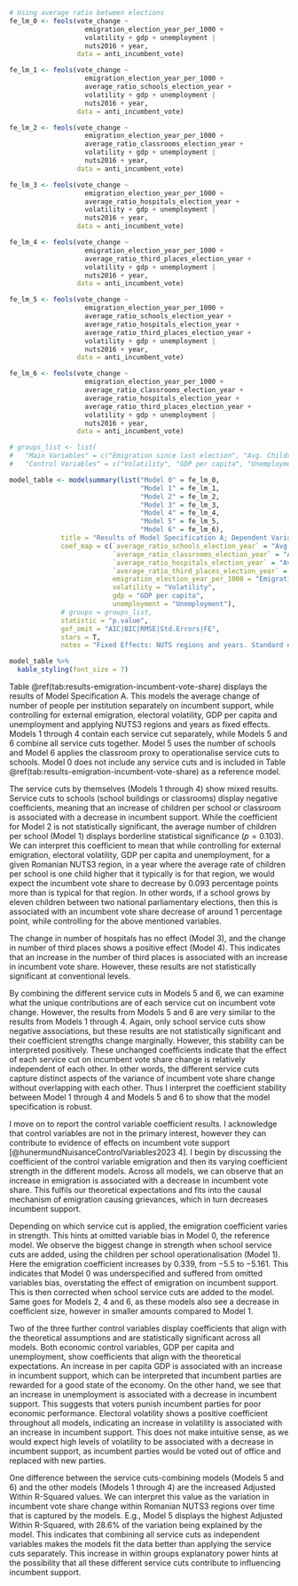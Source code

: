 ```r
# Using average ratio between elections
fe_lm_0 <- feols(vote_change ~
                   emigration_election_year_per_1000 +
                   volatility + gdp + unemployment |
                   nuts2016 + year,
                 data = anti_incumbent_vote)

fe_lm_1 <- feols(vote_change ~
                   emigration_election_year_per_1000 +
                   average_ratio_schools_election_year +
                   volatility + gdp + unemployment |
                   nuts2016 + year,
                 data = anti_incumbent_vote)

fe_lm_2 <- feols(vote_change ~
                   emigration_election_year_per_1000 +
                   average_ratio_classrooms_election_year +
                   volatility + gdp + unemployment |
                   nuts2016 + year,
                 data = anti_incumbent_vote)

fe_lm_3 <- feols(vote_change ~
                   emigration_election_year_per_1000 +
                   average_ratio_hospitals_election_year +
                   volatility + gdp + unemployment |
                   nuts2016 + year,
                 data = anti_incumbent_vote)

fe_lm_4 <- feols(vote_change ~
                   emigration_election_year_per_1000 +
                   average_ratio_third_places_election_year +
                   volatility + gdp + unemployment |
                   nuts2016 + year,
                 data = anti_incumbent_vote)

fe_lm_5 <- feols(vote_change ~
                   emigration_election_year_per_1000 +
                   average_ratio_schools_election_year +
                   average_ratio_hospitals_election_year +
                   average_ratio_third_places_election_year +
                   volatility + gdp + unemployment |
                   nuts2016 + year,
                 data = anti_incumbent_vote)

fe_lm_6 <- feols(vote_change ~
                   emigration_election_year_per_1000 +
                   average_ratio_classrooms_election_year +
                   average_ratio_hospitals_election_year +
                   average_ratio_third_places_election_year +
                   volatility + gdp + unemployment |
                   nuts2016 + year,
                 data = anti_incumbent_vote)
```

```r

# groups_list <- list(
#   "Main Variables" = c("Emigration since last election", "Avg. Children per School", "Avg. Children per Classroom", "Avg. People per Hospital", "Avg. People per Third Place"),
#   "Control Variables" = c("Volatility", "GDP per capita", "Unemployment"))

model_table <- modelsummary(list("Model 0" = fe_lm_0,
                                 "Model 1" = fe_lm_1,
                                 "Model 2" = fe_lm_2,
                                 "Model 3" = fe_lm_3,
                                 "Model 4" = fe_lm_4,
                                 "Model 5" = fe_lm_5,
                                 "Model 6" = fe_lm_6),
             title = "Results of Model Specification A; Dependent Variable: Change in incumbent vote share",
             coef_map = c(`average_ratio_schools_election_year` = "Avg. Children per School",
                          `average_ratio_classrooms_election_year` = "Avg. Children per Classroom",
                          `average_ratio_hospitals_election_year` = "Avg. People per Hospital",
                          `average_ratio_third_places_election_year` = "Avg. People per Third Place",
                          emigration_election_year_per_1000 = "Emigration since last election",
                          volatility = "Volatility",
                          gdp = "GDP per capita",
                          unemployment = "Unemployment"),
             # groups = groups_list,
             statistic = "p.value",
             gof_omit = "AIC|BIC|RMSE|Std.Errors|FE",
             stars = T,
             notes = "Fixed Effects: NUTS regions and years. Standard errors are grouped by NUTS3 region. p-values shown in parentheses.")

model_table %>%
  kable_styling(font_size = 7)
```

<!-- description of model specification A results -->
Table \@ref(tab:results-emigration-incumbent-vote-share) displays the results of Model Specification A. This models the average change of number of people per institution separately on incumbent support, while controlling for external emigration, electoral volatility, GDP per capita and unemployment and applying NUTS3 regions and years as fixed effects. Models 1 through 4 contain each service cut separately, while Models 5 and 6 combine all service cuts together. Model 5 uses the number of schools and Model 6 applies the classroom proxy to operationalise service cuts to schools. Model 0 does not include any service cuts and is included in Table \@ref(tab:results-emigration-incumbent-vote-share) as a reference model.

The service cuts by themselves (Models 1 through 4) show mixed results. Service cuts to schools (school buildings or classrooms) display negative coefficients, meaning that an increase of children per school or classroom is associated with a decrease in incumbent support. While the coefficient for Model 2 is not statistically significant, the average number of children per school (Model 1) displays borderline statistical significance ($p = 0.103$). We can interpret this coefficient to mean that while controlling for external emigration, electoral volatility, GDP per capita and unemployment, for a given Romanian NUTS3 region, in a year where the average rate of children per school is one child higher that it typically is for that region, we would expect the incumbent vote share to decrease by $0.093$ percentage points more than is typical for that region. In other words, if a school grows by eleven children between two national parliamentary elections, then this is associated with an incumbent vote share decrease of around $1$ percentage point, while controlling for the above mentioned variables.

The change in number of hospitals has no effect (Model 3), and the change in number of third places shows a positive effect (Model 4). This indicates that an increase in the number of third places is associated with an increase in incumbent vote share. However, these results are not statistically significant at conventional levels.

<!-- one vs all independent variables -->
By combining the different service cuts in Models 5 and 6, we can examine what the unique contributions are of each service cut on incumbent vote change. However, the results from Models 5 and 6 are very similar to the results from Models 1 through 4. Again, only school service cuts show negative associations, but these results are not statistically significant and their coefficient strengths change marginally. However, this stability can be interpreted positively. These unchanged coefficients indicate that the effect of each service cut on incumbent vote share change is relatively independent of each other. In other words, the different service cuts capture distinct aspects of the variance of incumbent vote share change without overlapping with each other. Thus I interpret the coefficient stability between Model 1 through 4 and Models 5 and 6 to show that the model specification is robust.

<!-- control variable coefficient results: do control variables align with theoretical expectations? -->
I move on to report the control variable coefficient results. I acknowledge that control variables are not in the primary interest, however they can contribute to evidence of effects on incumbent vote support [@hunermundNuisanceControlVariables2023 4]. I begin by discussing the coefficient of the control variable emigration and then its varying coefficient strength in the different models. Across all models, we can observe that an increase in emigration is associated with a decrease in incumbent vote share. This fulfils our theoretical expectations and fits into the causal mechanism of emigration causing grievances, which in turn decreases incumbent support.

<!-- emigration change in coefficient strength over models: omitted variable bias -->
Depending on which service cut is applied, the emigration coefficient varies in strength. This hints at omitted variable bias in Model 0, the reference model. We observe the biggest change in strength when school service cuts are added, using the children per school operationalisation (Model 1). Here the emigration coefficient increases by $0.339$, from $-5.5$ to $-5.161$. This indicates that Model 0 was underspecified and suffered from omitted variables bias, overstating the effect of emigration on incumbent support. This is then corrected when school service cuts are added to the model. Same goes for Models 2, 4 and 6, as these models also see a decrease in coefficient size, however in smaller amounts compared to Model 1.

Two of the three further control variables display coefficients that align with the theoretical assumptions and are statistically significant across all models. Both economic control variables, GDP per capita and unemployment, show coefficients that align with the theoretical expectations. An increase in per capita GDP is associated with an increase in incumbent support, which can be interpreted that incumbent parties are rewarded for a good state of the economy. On the other hand, we see that an increase in unemployment is associated with a decrease in incumbent support. This suggests that voters punish incumbent parties for poor economic performance. Electoral volatility shows a positive coefficient throughout all models, indicating an increase in volatility is associated with an increase in incumbent support. This does not make intuitive sense, as we would expect high levels of volatility to be associated with a decrease in incumbent support, as incumbent parties would be voted out of office and replaced with new parties.

<!-- R2 values; https://stats.stackexchange.com/a/401331 -->
One difference between the service cuts-combining models (Models 5 and 6) and the other models (Models 1 through 4) are the increased Adjusted Within R-Squared values. We can interpret this value as the variation in incumbent vote share change within Romanian NUTS3 regions over time that is captured by the models. E.g., Model 5 displays the highest Adjusted Within R-Squared, with $28.6\%$ of the variation being explained by the model. This indicates that combining all service cuts as independent variables makes the models fit the data better than applying the service cuts separately. This increase in within groups explanatory power hints at the possibility that all these different service cuts contribute to influencing incumbent support.
